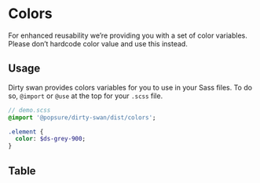 
<Meta title="CSS/Variables/Colors" />

# Colors

For enhanced reusability we’re providing you with a set of color variables. Please don’t hardcode color value and use this instead.

## Usage

Dirty swan provides colors variables for you to use in your Sass files.
To do so, `@import` or `@use` at the top for your `.scss` file.

```sass
// demo.scss
@import '@popsure/dirty-swan/dist/colors';

.element {
  color: $ds-grey-900;
}
```

## Table

<Preview>
  <Colors />
</Preview>
